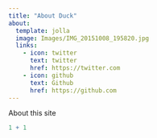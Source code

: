 ```yaml
---
title: "About Duck"
about:
  template: jolla
  image: Images/IMG_20151008_195820.jpg
  links: 
    - icon: twitter
      text: twitter
      href: https://twitter.com
    - icon: github
      text: Github
      href: https://github.com
---
```


About this site

```r
1 + 1
```
